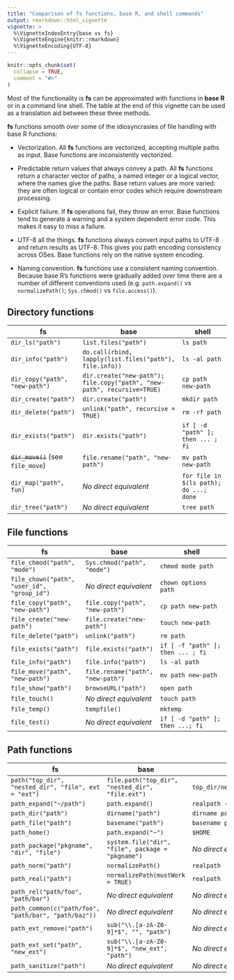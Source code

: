 ```yaml
---
title: "Comparison of fs functions, base R, and shell commands"
output: rmarkdown::html_vignette
vignette: >
  %\VignetteIndexEntry{base vs fs}
  %\VignetteEngine{knitr::rmarkdown}
  %\VignetteEncoding{UTF-8}
---
```


```r
knitr::opts_chunk$set(
  collapse = TRUE,
  comment = "#>"
)
```

Most of      the functionality is **fs** can be approximated with functions in **base R**
or in a command line shell. The table at the end of this vignette can be used
as a translation aid between these three methods.

**fs** functions smooth over some of the idiosyncrasies of file handling with
base R functions:

* Vectorization. All **fs** functions are vectorized, accepting multiple paths
  as input. Base functions are inconsistently vectorized.

* Predictable return values that always convey a path. All **fs** functions
  return a character vector of paths, a named integer or a logical vector, where
  the names give the paths. Base return values are more varied: they are often
  logical or contain error codes which require downstream processing.

* Explicit failure. If **fs** operations fail, they throw an error. Base
  functions tend to generate a warning and a system dependent error code. This
  makes it easy to miss a failure.

* UTF-8 all the things. **fs** functions always convert input paths to UTF-8 and
  return results as UTF-8. This gives you path encoding consistency across OSes.
  Base functions rely on the native system encoding.

* Naming convention. **fs** functions use a consistent naming convention.
  Because base R's functions were gradually added over time there are a number
  of different conventions used (e.g. `path.expand()` vs `normalizePath()`;
  `Sys.chmod()` vs `file.access()`).

## Directory functions

| fs                                 | base                                                                    | shell                                |
| ---                                | ---                                                                     | ---                                  |
| `dir_ls("path")`                   | `list.files("path")`                                                    | `ls path`                            |
| `dir_info("path")`                 | `do.call(rbind, lapply(list.files("path"), file.info))`                 | `ls -al path`                        |
| `dir_copy("path", "new-path")`     | `dir.create("new-path"); file.copy("path", "new-path", recursive=TRUE)` | `cp path new-path`                   |
| `dir_create("path")`               | `dir.create("path")`                                                    | `mkdir path`                         |
| `dir_delete("path")`               | `unlink("path", recursive = TRUE)`                                      | `rm -rf path`                        |
| `dir_exists("path")`               | `dir.exists("path")`                                                    | `if [ -d "path" ]; then ... ; fi`    |
| ~~`dir_move()`~~ (see `file_move`) | `file.rename("path", "new-path")`                                       | `mv path new-path`                   |
| `dir_map("path", fun)`             | *No direct equivalent*                                                  | `for file in $(ls path); do ...; done` |
| `dir_tree("path")`                 | *No direct equivalent*                                                  | `tree path`                          |


## File functions

| fs                                          | base                              | shell                             |
| ---                                         | ---                               | ---                               |
| `file_chmod("path", "mode")`                | `Sys.chmod("path", "mode")`       | `chmod mode path`                 |
| `file_chown("path", "user_id", "group_id")` | *No direct equivalent*            | `chown options path `             |
| `file_copy("path", "new-path")`             | `file.copy("path", "new-path")`   | `cp path new-path`                |
| `file_create("new-path")`                   | `file.create("new-path")`         | `touch new-path`                  |
| `file_delete("path")`                       | `unlink("path")`                  | `rm path`                         |
| `file_exists("path")`                       | `file.exists("path")`             | `if [ -f "path" ]; then ... ; fi` |
| `file_info("path")`                         | `file.info("path")`               | `ls -al path`                     |
| `file_move("path", "new-path")`             | `file.rename("path", "new-path")` | `mv path new-path`                |
| `file_show("path")`                         | `browseURL("path")`               | `open path`                       |
| `file_touch()`                              | *No direct equivalent*            | `touch path`                      |
| `file_temp()`                               | `tempfile()`                      | `mktemp`                          |
| `file_test()`                               | *No direct equivalent*            | `if [ -d "path" ]; then ...; fi`  |

## Path functions

| fs                                                   | base                                              | shell                         |
| ---                                                  | ---                                               | ---                           |
| `path("top_dir", "nested_dir", "file", ext = "ext")` | `file.path("top_dir", "nested_dir", "file.ext")`  | `top_dir/nested_dir/file.ext` |
| `path_expand("~/path")`                              | `path.expand()`                                   | `realpath -m -s ~/path`       |
| `path_dir("path")`                                   | `dirname("path")`                                 | `dirname path`                |
| `path_file("path")`                                  | `basename("path")`                                | `basename path`               |
| `path_home()`                                        | `path.expand("~")`                                | `$HOME`                       |
| `path_package("pkgname", "dir", "file")`             | `system.file("dir", "file", package = "pkgname")` | *No direct equivalent*        |
| `path_norm("path")`                                  | `normalizePath()`                                 | `realpath`                    |
| `path_real("path")`                                  | `normalizePath(mustWork = TRUE)`                  | `realpath`                    |
| `path_rel("path/foo", "path/bar")`                   | *No direct equivalent*                            | *No direct equivalent*        |
| `path_common(c("path/foo", "path/bar", "path/baz"))` | *No direct equivalent*                            | *No direct equivalent*        |
| `path_ext_remove("path")`                            | `sub("\\.[a-zA-Z0-9]*$", "", "path")`             | *No direct equivalent*        |
| `path_ext_set("path", "new_ext")`                    | `sub("\\.[a-zA-Z0-9]*$", "new_ext", "path")`      | *No direct equivalent*        |
| `path_sanitize("path")`                              | *No direct equivalent*                            | *No direct equivalent*        |
